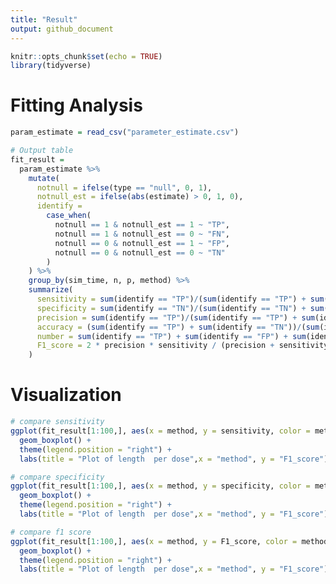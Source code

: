 ```yaml
---
title: "Result"
output: github_document
---
```


```r
knitr::opts_chunk$set(echo = TRUE)
library(tidyverse)
```

# Fitting Analysis
```r
param_estimate = read_csv("parameter_estimate.csv")

# Output table
fit_result = 
  param_estimate %>% 
    mutate(
      notnull = ifelse(type == "null", 0, 1),
      notnull_est = ifelse(abs(estimate) > 0, 1, 0),
      identify =
        case_when(
          notnull == 1 & notnull_est == 1 ~ "TP",
          notnull == 1 & notnull_est == 0 ~ "FN",
          notnull == 0 & notnull_est == 1 ~ "FP",
          notnull == 0 & notnull_est == 0 ~ "TN"
        )
    ) %>% 
    group_by(sim_time, n, p, method) %>% 
    summarize(
      sensitivity = sum(identify == "TP")/(sum(identify == "TP") + sum(identify == "FN")),
      specificity = sum(identify == "TN")/(sum(identify == "TN") + sum(identify == "FP")),
      precision = sum(identify == "TP")/(sum(identify == "TP") + sum(identify == "FP")),
      accuracy = (sum(identify == "TP") + sum(identify == "TN"))/(sum(identify == "TP") + sum(identify == "FP") + sum(identify == "TN") + sum(identify == "FN")),
      number = sum(identify == "TP") + sum(identify == "FP") + sum(identify == "TN") + sum(identify == "FN"),
      F1_score = 2 * precision * sensitivity / (precision + sensitivity)
    )
```

# Visualization
```r
# compare sensitivity
ggplot(fit_result[1:100,], aes(x = method, y = sensitivity, color = method)) + 
  geom_boxplot() +
  theme(legend.position = "right") +
  labs(title = "Plot of length  per dose",x = "method", y = "F1_score")

# compare specificity
ggplot(fit_result[1:100,], aes(x = method, y = specificity, color = method)) + 
  geom_boxplot() +
  theme(legend.position = "right") +
  labs(title = "Plot of length  per dose",x = "method", y = "F1_score")

# compare f1 score
ggplot(fit_result[1:100,], aes(x = method, y = F1_score, color = method)) + 
  geom_boxplot() +
  theme(legend.position = "right") +
  labs(title = "Plot of length  per dose",x = "method", y = "F1_score")


```

